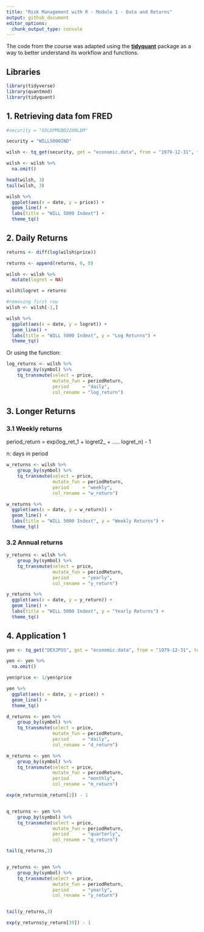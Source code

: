 ```yaml
---
title: "Risk Management with R - Module 1 - Data and Returns"
output: github_document
editor_options:
  chunk_output_type: console
---
```


The code from the course was adapted using the [**tidyquant**](https://business-science.github.io/tidyquant/index.html) package as a way to better understand its workflow and functions. 

## Libraries

```r
library(tidyverse)
library(quantmod)
library(tidyquant)
```


## 1. Retrieving data fom FRED

```r

#security = "GOLDPMGBD228NLBM"

security = "WILL5000IND"

wilsh <- tq_get(security, get = "economic.data", from = "1979-12-31", to  = "2017-12-31")

wilsh <- wilsh %>% 
  na.omit()

head(wilsh, 3)
tail(wilsh, 3)

wilsh %>% 
  ggplot(aes(x = date, y = price)) +
  geom_line() +
  labs(title = "WILL 5000 Indext") + 
  theme_tq()

```

## 2. Daily Returns

```r
returns <- diff(log(wilsh$price))

returns <- append(returns, 0, 0)

wilsh <- wilsh %>% 
  mutate(logret = NA)

wilsh$logret = returns

#removing first row
wilsh <- wilsh[-1,]

wilsh %>% 
  ggplot(aes(x = date, y = logret)) +
  geom_line() +
  labs(title = "WILL 5000 Indext", y = "Log Returns") + 
  theme_tq()
```

Or using the function:

```r

log_returns <- wilsh %>%
    group_by(symbol) %>%
    tq_transmute(select = price, 
                 mutate_fun = periodReturn, 
                 period     = "daily", 
                 col_rename = "log_return")

```


## 3. Longer Returns

### 3.1 Weekly returns

period_return = exp(log_ret_1 + logret2_ + ..... logret_n) - 1

n: days in period

```r

w_returns <- wilsh %>%
    group_by(symbol) %>%
    tq_transmute(select = price, 
                 mutate_fun = periodReturn, 
                 period     = "weekly", 
                 col_rename = "w_return")

w_returns %>% 
  ggplot(aes(x = date, y = w_return)) +
  geom_line() +
  labs(title = "WILL 5000 Indext", y = "Weekly Returns") + 
  theme_tq()

```

### 3.2 Annual returns
```r

y_returns <- wilsh %>%
    group_by(symbol) %>%
    tq_transmute(select = price, 
                 mutate_fun = periodReturn, 
                 period     = "yearly", 
                 col_rename = "y_return")

y_returns %>% 
  ggplot(aes(x = date, y = y_return)) +
  geom_line() +
  labs(title = "WILL 5000 Indext", y = "Yearly Returns") + 
  theme_tq()

```


## 4. Application 1

```r


yen <- tq_get("DEXJPUS", get = "economic.data", from = "1979-12-31", to  = "2017-12-31")

yen <- yen %>% 
  na.omit()

yen$price <- 1/yen$price

yen %>% 
  ggplot(aes(x = date, y = price)) +
  geom_line() +
  theme_tq()

d_returns <- yen %>%
    group_by(symbol) %>%
    tq_transmute(select = price, 
                 mutate_fun = periodReturn, 
                 period     = "daily", 
                 col_rename = "d_return")

m_returns <- yen %>%
    group_by(symbol) %>%
    tq_transmute(select = price, 
                 mutate_fun = periodReturn, 
                 period     = "monthly", 
                 col_rename = "m_return")

exp(m_returns$m_return[2]) - 1


q_returns <- yen %>%
    group_by(symbol) %>%
    tq_transmute(select = price, 
                 mutate_fun = periodReturn, 
                 period     = "quarterly", 
                 col_rename = "q_return")

tail(q_returns,3)


y_returns <- yen %>%
    group_by(symbol) %>%
    tq_transmute(select = price, 
                 mutate_fun = periodReturn, 
                 period     = "yearly", 
                 col_rename = "y_return")


tail(y_returns,3)

exp(y_returns$y_return[39]) - 1

```

